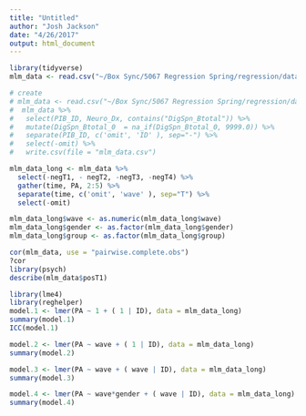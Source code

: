 ```yaml
---
title: "Untitled"
author: "Josh Jackson"
date: "4/26/2017"
output: html_document
---
```

```r
library(tidyverse)
mlm_data <- read.csv("~/Box Sync/5067 Regression Spring/regression/data/mlm_data.csv") 


```


```r
# create
# mlm_data <- read.csv("~/Box Sync/5067 Regression Spring/regression/data/mlm_data_full.csv")
#  mlm_data %>%
#   select(PIB_ID, Neuro_Dx, contains("DigSpn_Btotal")) %>%
#   mutate(DigSpn_Btotal_0  = na_if(DigSpn_Btotal_0, 9999.0)) %>%
#   separate(PIB_ID, c('omit', 'ID' ), sep="-") %>%
#   select(-omit) %>%
#   write.csv(file = "mlm_data.csv")

mlm_data_long <- mlm_data %>%
  select(-negT1, - negT2, -negT3, -negT4) %>% 
  gather(time, PA, 2:5) %>%  
  separate(time, c('omit', 'wave' ), sep="T") %>% 
  select(-omit) 

mlm_data_long$wave <- as.numeric(mlm_data_long$wave)
mlm_data_long$gender <- as.factor(mlm_data_long$gender)
mlm_data_long$group <- as.factor(mlm_data_long$group)

cor(mlm_data, use = "pairwise.complete.obs")
?cor
library(psych)
describe(mlm_data$posT1)
```


```r
library(lme4)
library(reghelper)
model.1 <- lmer(PA ~ 1 + ( 1 | ID), data = mlm_data_long)
summary(model.1)
ICC(model.1)
```

```r
model.2 <- lmer(PA ~ wave + ( 1 | ID), data = mlm_data_long)
summary(model.2)
```

```r
model.3 <- lmer(PA ~ wave + ( wave | ID), data = mlm_data_long)
summary(model.3)
```

```r
model.4 <- lmer(PA ~ wave*gender + ( wave | ID), data = mlm_data_long)
summary(model.4)
```

